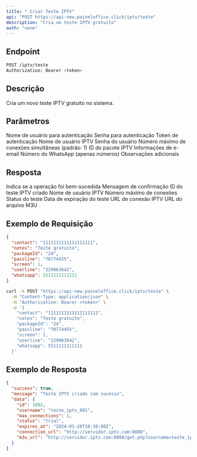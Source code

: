 ```yaml
---
title: " Criar Teste IPTV"
api: "POST https://api-new.paineloffice.click/iptv/teste"
description: "Cria um teste IPTV gratuito"
auth: "none"
---
```


## Endpoint

<CodeGroup>

```bash Requisição
POST /iptv/teste
Authorization: Bearer <token>
```

</CodeGroup>

## Descrição

Cria um novo teste IPTV gratuito no sistema.

## Parâmetros

<ParamField query="username" type="string" required>
  Nome de usuário para autenticação
</ParamField>

<ParamField query="password" type="string" required>
  Senha para autenticação
</ParamField>

<ParamField query="token" type="string" required>
  Token de autenticação
</ParamField>

<ParamField body="userline" type="string" required>
  Nome de usuário IPTV
</ParamField>

<ParamField body="passline" type="string" required>
  Senha do usuário
</ParamField>

<ParamField body="screen" type="integer">
  Número máximo de conexões simultâneas (padrão: 1)
</ParamField>

<ParamField body="packageId" type="string" required>
  ID do pacote IPTV
</ParamField>

<ParamField body="contact" type="string" required>
  Informações de e-email
</ParamField>

<ParamField body="whatsapp" type="number">
  Número do WhatsApp (apenas números)
</ParamField>

<ParamField body="notes" type="string">
  Observações adicionais
</ParamField>

## Resposta

<ResponseField name="success" type="boolean">
  Indica se a operação foi bem-sucedida
</ResponseField>

<ResponseField name="message" type="string">
  Mensagem de confirmação
</ResponseField>

<ResponseField name="data" type="object">
  <Expandable title="properties">
    <ResponseField name="id" type="integer">
      ID do teste IPTV criado
    </ResponseField>
    <ResponseField name="username" type="string">
      Nome de usuário IPTV
    </ResponseField>
    <ResponseField name="max_connections" type="integer">
      Número máximo de conexões
    </ResponseField>
    <ResponseField name="status" type="string">
      Status do teste
    </ResponseField>
    <ResponseField name="expires_at" type="string">
      Data de expiração do teste
    </ResponseField>
    <ResponseField name="connection_url" type="string">
      URL de conexão IPTV
    </ResponseField>
    <ResponseField name="m3u_url" type="string">
      URL do arquivo M3U
    </ResponseField>
  </Expandable>
</ResponseField>

## Exemplo de Requisição

<CodeGroup>

```json TryIt
{
  "contact": "1111111111111111111",
  "notes": "Teste gratuito",
  "packageId": "24",
  "passline": "70774455",
  "screen": 1,
  "userline": "229063642",
  "whatsapp": 5511111111111
}
```

```bash cURL
curl -X POST "https://api-new.paineloffice.click/iptv/teste" \
  -H "Content-Type: application/json" \
  -H "Authorization: Bearer <token>" \
  -d '{
    "contact": "1111111111111111111",
    "notes": "Teste gratuito",
    "packageId": "24",
    "passline": "70774455",
    "screen": 1,
    "userline": "229063642",
    "whatsapp": 5511111111111
  }'
```

</CodeGroup>

## Exemplo de Resposta

```json
{
  "success": true,
  "message": "Teste IPTV criado com sucesso",
  "data": {
    "id": 1002,
    "username": "teste_iptv_001",
    "max_connections": 1,
    "status": "trial",
    "expires_at": "2024-01-20T10:30:00Z",
    "connection_url": "http://servidor.iptv.com:8080",
    "m3u_url": "http://servidor.iptv.com:8080/get.php?username=teste_iptv_001&password=70774455&type=m3u_plus"
  }
}
```